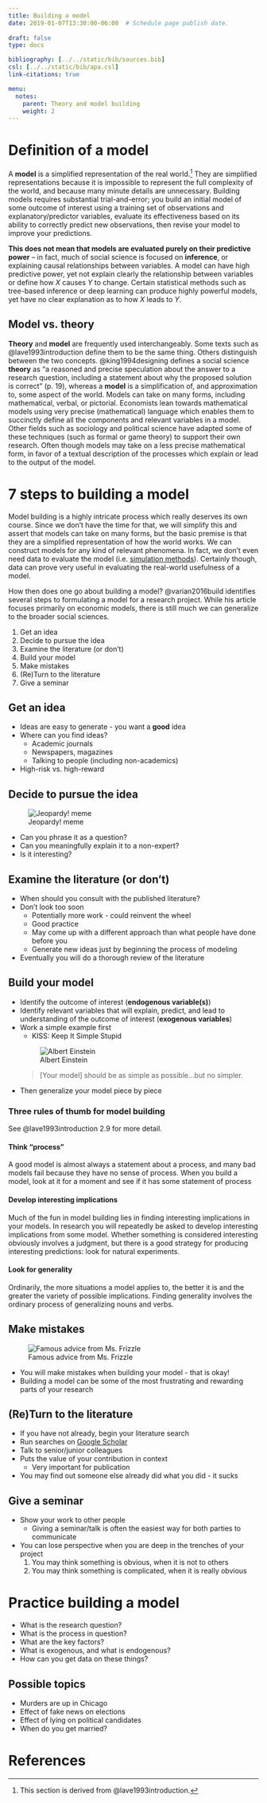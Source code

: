 ```yaml
---
title: Building a model
date: 2019-01-07T13:30:00-06:00  # Schedule page publish date.
    
draft: false
type: docs

bibliography: [../../static/bib/sources.bib]
csl: [../../static/bib/apa.csl]
link-citations: true

menu:
  notes:
    parent: Theory and model building
    weight: 2
---
```


# Definition of a model

A **model** is a simplified representation of the real world.^[This section is derived from @lave1993introduction.] They are simplified representations because it is impossible to represent the full complexity of the world, and because many minute details are unnecessary. Building models requires substantial trial-and-error; you build an initial model of some outcome of interest using a training set of observations and explanatory/predictor variables, evaluate its effectiveness based on its ability to correctly predict new observations, then revise your model to improve your predictions.

**This does not mean that models are evaluated purely on their predictive power** -- in fact, much of social science is focused on **inference**, or explaining causal relationships between variables. A model can have high predictive power, yet not explain clearly the relationship between variables or define how $X$ causes $Y$ to change. Certain statistical methods such as tree-based inference or deep learning can produce highly powerful models, yet have no clear explanation as to how $X$ leads to $Y$.

## Model vs. theory

**Theory** and **model** are frequently used interchangeably. Some texts such as @lave1993introduction define them to be the same thing. Others distinguish between the two concepts. @king1994designing defines a social science **theory** as "a reasoned and precise speculation about the answer to a research question, including a statement about why the proposed solution is correct" (p. 19), whereas a **model** is a simplification of, and approximation to, some aspect of the world. Models can take on many forms, including mathematical, verbal, or pictorial. Economists lean towards mathematical models using very precise (mathematical) language which enables them to succinctly define all the components and relevant variables in a model. Other fields such as sociology and political science have adapted some of these techniques (such as formal or game theory) to support their own research. Often though models may take on a less precise mathematical form, in favor of a textual description of the processes which explain or lead to the output of the model.

# 7 steps to building a model

Model building is a highly intricate process which really deserves its own course. Since we don't have the time for that, we will simplify this and assert that models can take on many forms, but the basic premise is that they are a simplified representation of how the world works. We can construct models for any kind of relevant phenomena. In fact, we don't even need data to evaluate the model (i.e. [simulation methods](https://github.com/UC-MACSS/persp-analysis_A18/blob/master/Slides/PerspAnalysis_SimData.pdf)). Certainly though, data can prove very useful in evaluating the real-world usefulness of a model.

How then does one go about building a model? @varian2016build identifies several steps to formulating a model for a research project. While his article focuses primarily on economic models, there is still much we can generalize to the broader social sciences.

1. Get an idea
1. Decide to pursue the idea
1. Examine the literature (or don't)
1. Build your model
1. Make mistakes
1. (Re)Turn to the literature
1. Give a seminar

## Get an idea

* Ideas are easy to generate - you want a **good** idea
* Where can you find ideas?
    * Academic journals
    * Newspapers, magazines
    * Talking to people (including non-academics)
* High-risk vs. high-reward

## Decide to pursue the idea

![Jeopardy! meme](https://ewedit.files.wordpress.com/2017/10/jeopardy.jpg)

* Can you phrase it as a question?
* Can you meaningfully explain it to a non-expert?
* Is it interesting?

## Examine the literature (or don't)

* When should you consult with the published literature?
* Don't look too soon
    * Potentially more work - could reinvent the wheel
    * Good practice
    * May come up with a different approach than what people have done before you
    * Generate new ideas just by beginning the process of modeling
* Eventually you will do a thorough review of the literature

## Build your model

* Identify the outcome of interest (**endogenous variable(s)**)
* Identify relevant variables that will explain, predict, and lead to understanding of the outcome of interest (**exogenous variables**)
* Work a simple example first
    * KISS: Keep It Simple Stupid
    
    ![Albert Einstein](https://2.bp.blogspot.com/-bRoNlTFFl4k/T8BDgLJQCJI/AAAAAAAAAwI/Mc9VGyhwYXA/s400/einstein-if-you-cant-explain-it-simply-you-dont-understand-it-well-enough.jpg)
    
    > [Your model] should be as simple as possible...but no simpler.
* Then generalize your model piece by piece

### Three rules of thumb for model building

See @lave1993introduction 2.9 for more detail.

#### Think "process"

A good model is almost always a statement about a process, and many bad models fail because they have no sense of process. When you build a model, look at it for a moment and see if it has some statement of process

#### Develop interesting implications

Much of the fun in model building lies in finding interesting implications in your models. In research you will repeatedly be asked to develop interesting implications from some model. Whether something is considered interesting obviously involves a judgment, but there is a good strategy for producing interesting predictions: look for natural experiments.

#### Look for generality

Ordinarily, the more situations a model applies to, the better it is and the greater the variety of possible implications. Finding generality involves the ordinary process of generalizing nouns and verbs.

## Make mistakes

![Famous advice from Ms. Frizzle](https://i2.wp.com/www.sherrylwilson.com/wp-content/uploads/2015/07/Educents-Blog-6.png?w=570&ssl=1)

* You will make mistakes when building your model - that is okay!
* Building a model can be some of the most frustrating and rewarding parts of your research

## (Re)Turn to the literature

* If you have not already, begin your literature search
* Run searches on [Google Scholar](https://scholar.google.com/)
* Talk to senior/junior colleagues
* Puts the value of your contribution in context
    * Very important for publication
* You may find out someone else already did what you did - it sucks

## Give a seminar

* Show your work to other people
    * Giving a seminar/talk is often the easiest way for both parties to communicate
* You can lose perspective when you are deep in the trenches of your project
    1. You may think something is obvious, when it is not to others
    1. You may think something is complicated, when it is really obvious

# Practice building a model

* What is the research question?
* What is the process in question?
* What are the key factors?
* What is exogenous, and what is endogenous?
* How can you get data on these things?

## Possible topics

* Murders are up in Chicago
* Effect of fake news on elections
* Effect of lying on political candidates
* When do you get married?

# References {.no-cite}
